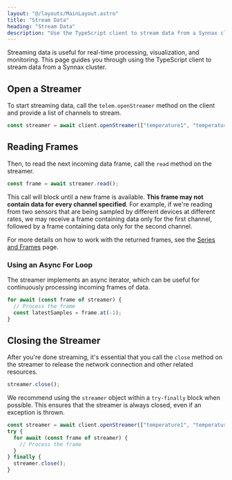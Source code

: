 ```yaml
---
layout: "@/layouts/MainLayout.astro"
title: "Stream Data"
heading: "Stream Data"
description: "Use the TypeScript client to stream data from a Synnax cluster"
---
```


Streaming data is useful for real-time processing, visualization, and monitoring.
This page guides you through using the TypeScript client to stream data from a 
Synnax cluster.

## Open a Streamer

To start streaming data, call the `telem.openStreamer` method on the client and provide
a list of channels to stream.

```typescript
const streamer = await client.openStreamer(["temperature1", "temperature2"]);
```

## Reading Frames

Then, to read the next incoming data frame, call the `read` method on the streamer.

```typescript
const frame = await streamer.read();
```

This call will block until a new frame is available. **This frame may not contain data
for every channel specified**. For example, if we're reading from two sensors that
are being sampled by different devices at different rates, we may receive a frame
containing data only for the first channel, followed by a frame containing data only
for the second channel.

For more details on how to work with the returned frames, see the [Series and Frames](series-and-frames) page.

### Using an Async For Loop

The streamer implements an async iterator, which can be useful for continuously 
processing incoming frames of data.

```typescript
for await (const frame of streamer) {
  // Process the frame
  const latestSamples = frame.at(-1);
}
```

## Closing the Streamer

After you're done streaming, it's essential that you call the `close` method on the
streamer to release the network connection and other related resources. 

```typescript
streamer.close();
```

We recommend using the `streamer` object within a `try-finally` block when possible. This
ensures that the streamer is always closed, even if an exception is thrown.

```typescript
const streamer = await client.openStreamer(["temperature1", "temperature2"]);
try {
  for await (const frame of streamer) {
    // Process the frame
  }
} finally {
  streamer.close();
}
```




